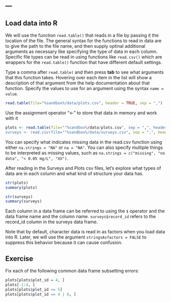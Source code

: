 ---
---

## Load data into R

We will use the function `read.table()` that reads in a file by passing it the location of the file. The general syntax for the functions to read in data are to give the path to the file name, and then supply optinal additional arguments as necessary like specifying the type of data in each column. Specific file types can be read in using functions like `read.csv()` which are wrappers for the `read.table()` function that have different default settings.

Type a comma after `read.table(` and then press **tab** to see what arguments that this function takes. Hovering over each item in the list will show a description of that argument from the help documentation about that function. Specify the values to use for an argument using the syntax `name = value`. 

```r
read.table(file="%sandbox%/data/plots.csv", header = TRUE, sep = ",")
```

Use the assignment operator "<-" to store that data in memory and work with it

```r
plots <- read.table(file=""%sandbox%/data/plots.csv", sep = ",", header = TRUE)
surveys <- read.csv(file=""%sandbox%/data/surveys.csv", sep = ",", header = TRUE)
``` 

You can specify what indicates missing data in the read.csv function using either `na.strings = "NA"` or `na = "NA"`. You can also specify multiple things to be interpreted as missing values, such as `na.strings = c("missing", "no data", "< 0.05 mg/L", "XX")`.

After reading in the Surveys and Plots csv files, let's explore what types of data are in each column and what kind of structure your data has. 

```r
str(plots)
summary(plots)

str(surveys)
summary(surveys)
``` 

Each column in a data frame can be referred to using the `$` operator and the data frame name and the column name. `surveys$record_id` refers to the record_id column in the surveys data frame.


Note that by default, character data is read in as factors when you load data into R. Later, we will use the argument `stringsAsfactors = FALSE` to suppress this behavior because it can cause confusion.

<!--split-->

## Exercise

Fix each of the following common data frame subsetting errors:

```r
plots[plots$plot_id = 4, ]
plots[-1:4, ]
plots[plots$plot_id <= 5]
plots[plots$plot_id == 4 | 6, ]
```


